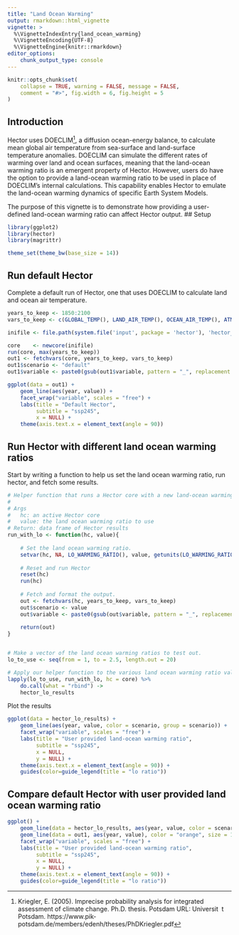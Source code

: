 ```yaml
---
title: "Land Ocean Warming"
output: rmarkdown::html_vignette
vignette: >
  %\VignetteIndexEntry{land_ocean_warming}
  %\VignetteEncoding{UTF-8}
  %\VignetteEngine{knitr::rmarkdown}
editor_options: 
    chunk_output_type: console
---
```


```r
knitr::opts_chunk$set(
    collapse = TRUE, warning = FALSE, message = FALSE,
    comment = "#>", fig.width = 6, fig.height = 5
)
```

## Introduction

Hector uses DOECLIM^[Kriegler, E. (2005). Imprecise probability analysis for integrated assessment of climate change. Ph.D. thesis. Potsdam URL: Universit t
Potsdam. https://www.pik‐potsdam.de/members/edenh/theses/PhDKriegler.pdf], a diffusion ocean-energy balance, to calculate mean global air temperature from sea-surface and land-surface temperature anomalies. DOECLIM can simulate the different rates of warming over land and ocean surfaces, meaning that the land-ocean warming ratio is an emergent property of Hector. However, users do have the option to provide a land-ocean warming ratio to be used in place of DOECLIM’s internal calculations. This capability enables Hector to emulate the land-ocean warming dynamics of specific Earth System Models. 

The purpose of this vignette is to demonstrate how providing a user-defined land-ocean warming ratio can affect Hector output. 
## Setup

```r
library(ggplot2)
library(hector)
library(magrittr)

theme_set(theme_bw(base_size = 14))
```


## Run default Hector 

Complete a default run of Hector, one that uses DOECLIM to calculate land and ocean air temperature. 

```r
years_to_keep <- 1850:2100
vars_to_keep <- c(GLOBAL_TEMP(), LAND_AIR_TEMP(), OCEAN_AIR_TEMP(), ATMOSPHERIC_CO2())

inifile <- file.path(system.file('input', package = 'hector'), 'hector_ssp245.ini')

core    <- newcore(inifile)
run(core, max(years_to_keep))
out1 <- fetchvars(core, years_to_keep, vars_to_keep)
out1$scenario <- "default"
out1$variable <- paste0(gsub(out1$variable, pattern = "_", replacement = " "), " (", out1$units, ")")
```

```r
ggplot(data = out1) + 
    geom_line(aes(year, value)) + 
    facet_wrap("variable", scales = "free") + 
    labs(title = "Default Hector", 
         subtitle = "ssp245", 
         x = NULL) +
    theme(axis.text.x = element_text(angle = 90))
```


## Run Hector with different land ocean warming ratios 

Start by writing a function to help us set the land ocean warming ratio, run hector, and fetch some results.  

```r
# Helper function that runs a Hector core with a new land-ocean warming ratio. 
# 
# Args 
#   hc: an active Hector core 
#   value: the land ocean warming ratio to use 
# Return: data frame of Hector results
run_with_lo <- function(hc, value){
    
    # Set the land ocean warming ratio. 
    setvar(hc, NA, LO_WARMING_RATIO(), value, getunits(LO_WARMING_RATIO()))
    
    # Reset and run Hector
    reset(hc)
    run(hc)
    
    # Fetch and format the output. 
    out <- fetchvars(hc, years_to_keep, vars_to_keep)
    out$scenario <- value
    out$variable <- paste0(gsub(out$variable, pattern = "_", replacement = " "), " (", out$units, ")")
    
    return(out)
}


# Make a vector of the land ocean warming ratios to test out. 
lo_to_use <- seq(from = 1, to = 2.5, length.out = 20)

# Apply our helper function to the various land ocean warming ratio values & concatenate the results into a single data frame.
lapply(lo_to_use, run_with_lo, hc = core) %>%
    do.call(what = "rbind") -> 
    hector_lo_results

```


Plot the results 

```r
ggplot(data = hector_lo_results) + 
    geom_line(aes(year, value, color = scenario, group = scenario)) + 
    facet_wrap("variable", scales = "free") + 
    labs(title = "User provided land-ocean warming ratio", 
         subtitle = "ssp245", 
         x = NULL, 
         y = NULL) +
    theme(axis.text.x = element_text(angle = 90)) + 
    guides(color=guide_legend(title = "lo ratio"))
```


## Compare default Hector with user provided land ocean warming ratio

```r
ggplot() + 
    geom_line(data = hector_lo_results, aes(year, value, color = scenario, group = scenario)) + 
    geom_line(data = out1, aes(year, value), color = "orange", size = 1) + 
    facet_wrap("variable", scales = "free") + 
    labs(title = "User provided land-ocean warming ratio", 
         subtitle = "ssp245", 
         x = NULL, 
         y = NULL) +
    theme(axis.text.x = element_text(angle = 90)) + 
    guides(color=guide_legend(title = "lo ratio"))

```
